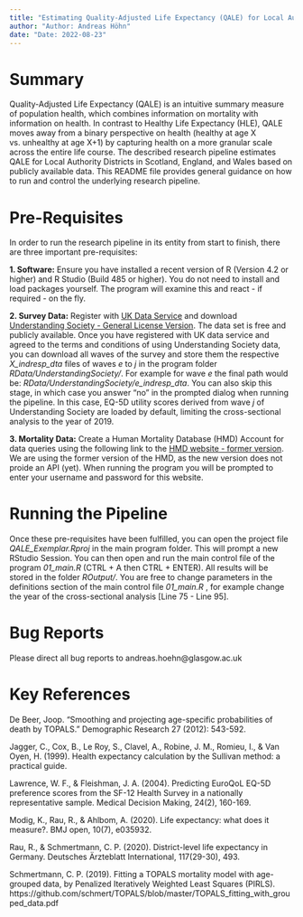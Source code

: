 ```yaml
---
title: "Estimating Quality-Adjusted Life Expectancy (QALE) for Local Authority Districts in the UK"
author: "Author: Andreas Höhn"
date: "Date: 2022-08-23"
---
```


# Summary
Quality-Adjusted Life Expectancy (QALE) is an intuitive summary measure of 
population health, which combines information on mortality with information on 
health. In contrast to Healthy Life Expectancy (HLE), QALE moves away from a 
binary perspective on health (healthy at age X vs. unhealthy at age X+1) by 
capturing health on a more granular scale across the entire life course. The 
described research pipeline estimates QALE for Local Authority Districts in 
Scotland, England, and Wales based on publicly available data. This README file 
provides general guidance on how to run and control the underlying research 
pipeline. 

# Pre-Requisites
In order to run the research pipeline in its entity from start to finish, there 
are three important pre-requisites:

**1. Software:** Ensure you have installed a recent version of R (Version 4.2 
or higher) and R Studio (Build 485 or higher). You do not need to install and 
load packages yourself. The program will examine this and react - if required - 
on the fly.

**2. Survey Data:** Register with [UK Data Service](https://ukdataservice.ac.uk/)
and download 
[Understanding Society - General License Version](https://beta.ukdataservice.ac.uk/datacatalogue/doi/?id=6614#!#16).
The data set is free and publicly available. Once you have registered with UK 
data service and agreed to the terms and conditions of using Understanding Society 
data, you can download all waves of the survey and store them the respective 
*X_indresp_dta* files of waves *e* to *j* in the program folder 
*RData/UnderstandingSociety/*. For example for wave *e* the final 
path would be: *RData/UnderstandingSociety/e_indresp_dta*. You can also skip this 
stage, in which case you answer "no" in the prompted dialog when running the 
pipeline. In this case, EQ-5D utility scores derived from wave *j* of 
Understanding Society are loaded by default, limiting the cross-sectional analysis 
to the year of 2019.

**3. Mortality Data:**  Create a Human Mortality Database (HMD) Account for data 
queries using the following link to the 
[HMD website - former version](https://former.mortality.org/). We are using the 
former version of the HMD, as the new version does not proide an API (yet). When 
running the program you will be prompted to enter your username and password for 
this website. 

# Running the Pipeline

Once these pre-requisites have been fulfilled, you can open the project file 
*QALE_Exemplar.Rproj* in the main program folder. This will prompt a new RStudio 
Session. You can then open and run the main control file of the program *01_main.R* 
(CTRL + A then CTRL + ENTER). All results will be stored in the folder *ROutput/*.
You are free to change parameters in the definitions section of the main control 
file *01_main.R* , for example change the year of the cross-sectional analysis 
[Line 75 - Line 95].

# Bug Reports 

Please direct all bug reports to andreas.hoehn@glasgow.ac.uk

# Key References 

De Beer, Joop. "Smoothing and projecting age-specific probabilities of death by TOPALS." Demographic Research 27 (2012): 543-592.

Jagger, C., Cox, B., Le Roy, S., Clavel, A., Robine, J. M., Romieu, I., & Van Oyen, H. (1999). Health expectancy calculation by the Sullivan method: a practical guide.

Lawrence, W. F., & Fleishman, J. A. (2004). Predicting EuroQoL EQ-5D preference scores from the SF-12 Health Survey in a nationally representative sample. Medical Decision Making, 24(2), 160-169.

Modig, K., Rau, R., & Ahlbom, A. (2020). Life expectancy: what does it measure?. BMJ open, 10(7), e035932.

Rau, R., & Schmertmann, C. P. (2020). District-level life expectancy in Germany. Deutsches Ärzteblatt International, 117(29-30), 493.

Schmertmann, C. P. (2019). Fitting a TOPALS mortality model with age-grouped data, by Penalized Iteratively Weighted Least Squares (PIRLS). https://github.com/schmert/TOPALS/blob/master/TOPALS_fitting_with_grouped_data.pdf

